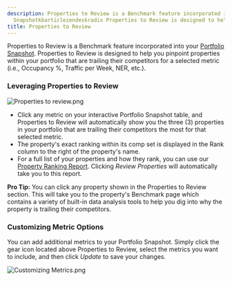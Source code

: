 ```yaml
---
description: Properties to Review is a Benchmark feature incorporated into your Portfolio
  Snapshotkbarticlezendeskradix Properties to Review is designed to help you pinpo...
title: Properties to Review
---
```


Properties to Review is a Benchmark feature incorporated into your [Portfolio Snapshot](kb://article/zendesk:radix:7311719344781). Properties to Review is designed to help you pinpoint properties within your portfolio that are trailing their competitors for a selected metric (i.e., Occupancy %, Traffic per Week, NER, etc.).


### Leveraging Properties to Review


<Frame caption="Overview of property performance metrics and properties to review.">
  <img src="/images/radix/d07457ae60fd77a3fc2c8c8a47e99ea8698f43ab.png" alt="Properties to review.png" />
</Frame>


* Click any metric on your interactive Portfolio Snapshot table, and Properties to Review will automatically show you the three (3) properties in your portfolio that are trailing their competitors the most for that selected metric.
* The property's exact ranking within its comp set is displayed in the Rank column to the right of the property's name.
* For a full list of your properties and how they rank, you can use our [Property Ranking Report](kb://article/zendesk:radix:18300039293581). Clicking *Review Properties* will automatically take you to this report.



**Pro Tip:** You can click any property shown in the Properties to Review section. This will take you to the property's Benchmark page which contains a variety of built-in data analysis tools to help you dig into why the property is trailing their competitors. 



### Customizing Metric Options


You can add additional metrics to your Portfolio Snapshot. Simply click the gear icon located above Properties to Review, select the metrics you want to include, and then click *Update* to save your changes.


<Frame caption="Performance metrics comparison for properties, including concessions and occupancy rates.">
  <img src="/images/radix/6f69bc99b9abe5bad11b90f17faa98619438a46f.png" alt="Customizing Metrics.png" />
</Frame>